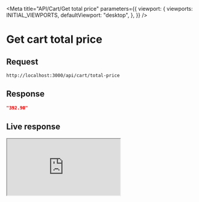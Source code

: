 
<Meta
  title="API/Cart/Get total price"
  parameters={{
    viewport: {
      viewports: INITIAL_VIEWPORTS,
      defaultViewport: "desktop",
    },
  }}
/>

# Get cart total price

## Request

```
http://localhost:3000/api/cart/total-price
```

## Response

```json
"392.90"
```

## Live response

<iframe width={"100%"} src="http://localhost:3000/api/cart/total-price" />

## Source

| Type      | File location                     |
| --------- | --------------------------------- |
| API Route | src/pages/api/cart/total-price.ts |
| Type      | string                            |
